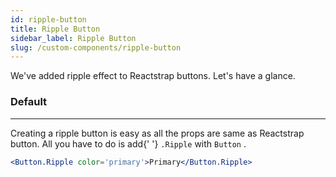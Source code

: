 ---
id: ripple-button
title: Ripple Button
sidebar_label: Ripple Button
slug: /custom-components/ripple-button
---

<p>We've added ripple effect to Reactstrap buttons. Let's have a glance.</p>

### Default

---

<p>
  Creating a ripple button is easy as all the props are same as Reactstrap button. All you have to do is add{' '}
  <code>.Ripple</code> with <code>Button</code> .
</p>

```jsx
<Button.Ripple color='primary'>Primary</Button.Ripple>
```
